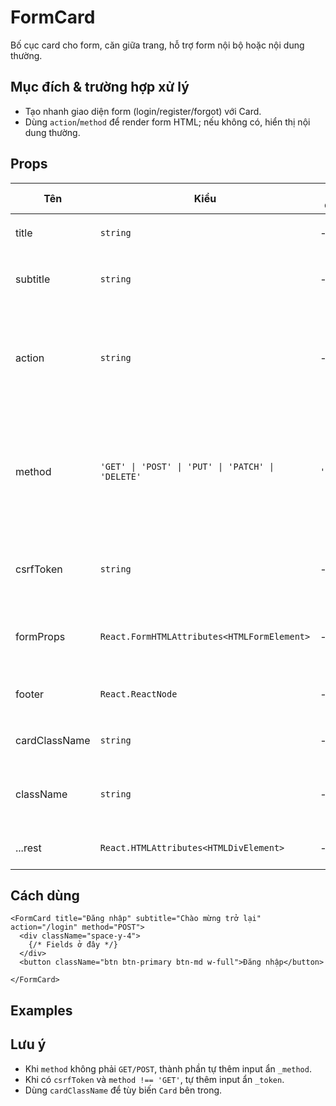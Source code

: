 
# FormCard

Bố cục card cho form, căn giữa trang, hỗ trợ form nội bộ hoặc nội dung thường.

## Mục đích & trường hợp xử lý

- Tạo nhanh giao diện form (login/register/forgot) với Card.
- Dùng `action`/`method` để render form HTML; nếu không có, hiển thị nội dung thường.

## Props

| Tên | Kiểu | Mặc định | Mô tả |
| --- | --- | --- | --- |
| title | `string` | - | Tiêu đề trên `Card` |
| subtitle | `string` | - | Mô tả ngắn dưới tiêu đề |
| action | `string` | - | URL gửi form; nếu không có, hiển thị nội dung thường |
| method | `'GET' \| 'POST' \| 'PUT' \| 'PATCH' \| 'DELETE'` | `'POST'` | Phương thức form; `GET/POST` dùng trực tiếp, còn lại dùng `_method` hidden |
| csrfToken | `string` | - | Token CSRF (ẩn) khi `method !== 'GET'` |
| formProps | `React.FormHTMLAttributes<HTMLFormElement>` | - | Thuộc tính bổ sung cho thẻ `form` |
| footer | `React.ReactNode` | - | Vùng footer dưới `Card` |
| cardClassName | `string` | - | Bổ sung class cho `Card` |
| className | `string` | - | Bổ sung class cho wrapper ngoài |
| ...rest | `React.HTMLAttributes<HTMLDivElement>` | - | Thuộc tính `div` gốc |

## Cách dùng
```tsx
<FormCard title="Đăng nhập" subtitle="Chào mừng trở lại" action="/login" method="POST">
  <div className="space-y-4">
    {/* Fields ở đây */}
  </div>
  <button className="btn btn-primary btn-md w-full">Đăng nhập</button>
  
</FormCard>
```

## Examples

<FormCardBasicDemo />

<FormCardWithFormDemo />

## Lưu ý

- Khi `method` không phải `GET/POST`, thành phần tự thêm input ẩn `_method`.
- Khi có `csrfToken` và `method !== 'GET'`, tự thêm input ẩn `_token`.
- Dùng `cardClassName` để tùy biến `Card` bên trong.


